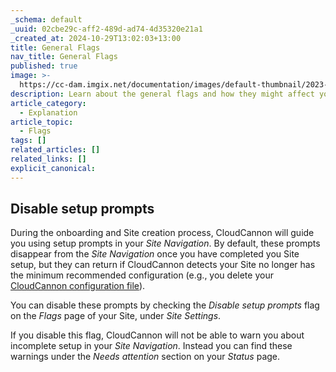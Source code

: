 ```yaml
---
_schema: default
_uuid: 02cbe29c-aff2-489d-ad74-4d35320e21a1
_created_at: 2024-10-29T13:02:03+13:00
title: General Flags
nav_title: General Flags
published: true
image: >-
  https://cc-dam.imgix.net/documentation/images/default-thumbnail/2023-Q4/CloudCannon-Documentation-Thumbnail.png
description: Learn about the general flags and how they might affect your Site.
article_category:
  - Explanation
article_topic:
  - Flags
tags: []
related_articles: []
related_links: []
explicit_canonical:
---
```

## Disable setup prompts

During the onboarding and Site creation process, CloudCannon will guide you using setup prompts in your *Site Navigation*. By default, these prompts disappear from the *Site Navigation* once you have completed you Site setup, but they can return if CloudCannon detects your Site no longer has the minimum recommended configuration (e.g., you delete your [CloudCannon configuration file](t/documentation/articles/what-is-the-cloudcannon-configuration-file/)).

You can disable these prompts by checking the *Disable setup prompts* flag on the *Flags* page of your Site, under *Site Settings*.

If you disable this flag, CloudCannon will not be able to warn you about incomplete setup in your *Site Navigation*. Instead you can find these warnings under the *Needs attention* section on your *Status* page.